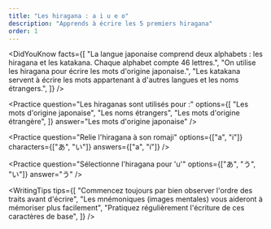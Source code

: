 ```yaml
---
title: "Les hiragana : a i u e o"
description: "Apprends à écrire les 5 premiers hiragana"
order: 1
---
```


<CourseTitle
  title="Les hiragana : a i u e o"
  description="Apprends à écrire les 5 premiers hiragana"
/>

<DidYouKnow
  facts={[
    "La langue japonaise comprend deux alphabets : les hiragana et les katakana. Chaque alphabet compte 46 lettres.",
    "On utilise les hiragana pour écrire les mots d'origine japonaise.",
    "Les katakana servent à écrire les mots appartenant à d'autres langues et les noms étrangers.",
  ]}
/>

<Practice
  question="Les hiraganas sont utilisés pour :"
  options={[
    "Les mots d'origine japonaise",
    "Les noms étrangers",
    "Les mots d'origine étrangère",
  ]}
  answer="Les mots d'origine japonaise"
/>

<CharacterStudy
  character="あ"
  sound="/audio/hiragana-a.mp3"
  strokeOrder="/images/hiragana-a-stroke.svg"
  mnemonic="Suis l’ordre des traits pour écrire le caractère hiragana « a ». Ce caractère est utilisé dans des mots comme あさ (asa), qui signifie « matin ». Assure-toi de toujours respecter le bon ordre des traits lorsque tu t’entraînes. Non seulement c’est la bonne manière de l’écrire, mais c’est aussi un excellent moyen de mémoriser comment tracer ce caractère."
/>

<TrueFalse
  question="Il s'agit de la première lettre des hiraganas"
  answer={true}
  explanation="あ ressemble à une personne faisant du patin"
/>

<CharacterStudy
  character="い"
  sound="/audio/hiragana-i.mp3"
  strokeOrder="/images/hiragana-i-stroke.svg"
  mnemonic="Ce guide trait par trait t’apprendra à écrire い. Représentant la syllabe « i », い est aussi utilisé dans des mots comme いぬ (inu), qui signifie « chien »."
/>

<Practice
  question="Relie l'hiragana à son romaji"
  options={["a", "i"]}
  characters={["あ", "い"]}
  answers={["a", "i"]}
/>

<CharacterStudy
  character="う"
  sound="/audio/hiragana-u.mp3"
  strokeOrder="/images/hiragana-u-stroke.svg"
  mnemonic="L’un des hiragana les plus simples, う est utilisé dans des mots comme うみ (umi), qui signifie « mer »."
/>

<Practice
  question="Sélectionne l'hiragana pour 'u'"
  options={["あ", "う", "い"]}
  answer="う"
/>

<CharacterStudy
  character="え"
  sound="/audio/hiragana-e.mp3"
  strokeOrder="/images/hiragana-e-stroke.svg"
  mnemonic="Assure-toi de suivre l’ordre des traits lorsque tu écris え. え est utilisé dans des mots comme えき (eki), qui signifie « gare » en japonais."
/>

<TrueFalse
  question="L'hiragana pour 'e' est え"
  answer={true}
  explanation="え ressemble à une personne en train de courir"
/>

<CharacterStudy
  character="お"
  sound="/audio/hiragana-o.mp3"
  strokeOrder="/images/hiragana-o-stroke.svg"
  mnemonic="Apprends à écrire le caractère hiragana « o » dans cette leçon simple. Ce caractère est utilisé dans des mots comme おかね (okane), qui signifie « argent »."
/>

<TrueFalse
  question="L'hiragana pour 'o' est お"
  answer={true}
  explanation="Cet hiragana ressemble à un chat endormi"
/>

<WritingTips
  tips={[
    "Commencez toujours par bien observer l'ordre des traits avant d'écrire",
    "Les mnémoniques (images mentales) vous aideront à mémoriser plus facilement",
    "Pratiquez régulièrement l'écriture de ces caractères de base",
  ]}
/>
